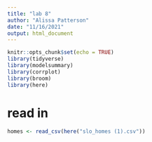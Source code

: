 ```yaml
---
title: "lab 8"
author: "Alissa Patterson"
date: "11/16/2021"
output: html_document
---
```


```r
knitr::opts_chunk$set(echo = TRUE)
library(tidyverse)
library(modelsummary)
library(corrplot)
library(broom)
library(here)
```

# read in 

```r
homes <- read_csv(here("slo_homes (1).csv"))
```

